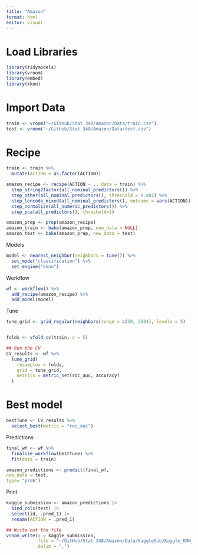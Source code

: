 ```yaml
---
title: "Amazon"
format: html
editor: visual
---
```


# Load Libraries

```r
library(tidymodels)
library(vroom)
library(embed)
library(kknn)
```

# Import Data

```r
train <- vroom("~/GitHub/Stat 348/Amazon/Data/train.csv")
test <- vroom("~/GitHub/Stat 348/Amazon/Data/test.csv")
```

# Recipe

```r
train <- train %>%
  mutate(ACTION = as.factor(ACTION))

amazon_recipe <- recipe(ACTION ~ ., data = train) %>%
  step_string2factor(all_nominal_predictors()) %>%
  step_other(all_nominal_predictors(), threshold = 0.001) %>%
  step_lencode_mixed(all_nominal_predictors(), outcome = vars(ACTION)) %>%
  step_normalize(all_numeric_predictors()) %>%
  step_pca(all_predictors(), threshold=1)

amazon_prep <- prep(amazon_recipe)
amazon_train <- bake(amazon_prep, new_data = NULL)
amazon_test <- bake(amazon_prep, new_data = test)

```

Models

```r
model <- nearest_neighbor(neighbors = tune()) %>% 
  set_mode("classification") %>%
  set_engine("kknn")

```

Workflow

```r
wf <- workflow() %>%
  add_recipe(amazon_recipe) %>%
  add_model(model)

```

Tune

```r
tune_grid <- grid_regular(neighbors(range = c(50, 250)), levels = 5)


folds <- vfold_cv(train, v = 5)

## Run the CV
CV_results <- wf %>%
  tune_grid(
    resamples = folds,
    grid = tune_grid,
    metrics = metric_set(roc_auc, accuracy)
  )
```

# Best model

```r
bestTune <- CV_results %>%
  select_best(metric = "roc_auc")
```

Predictions

```r
final_wf <- wf %>%
  finalize_workflow(bestTune) %>%
  fit(data = train)

amazon_predictions <- predict(final_wf,
new_data = test,
type= "prob") 
```

Print

```r
kaggle_submission <- amazon_predictions |>
  bind_cols(test) |> 
  select(id, .pred_1) |>
  rename(ACTION = .pred_1) 

## Write out the file
vroom_write(x = kaggle_submission,
            file = "~/GitHub/Stat 348/Amazon/Data/KaggleSub/Kaggle_KNN_PCA.csv",
            delim = ",")
```
